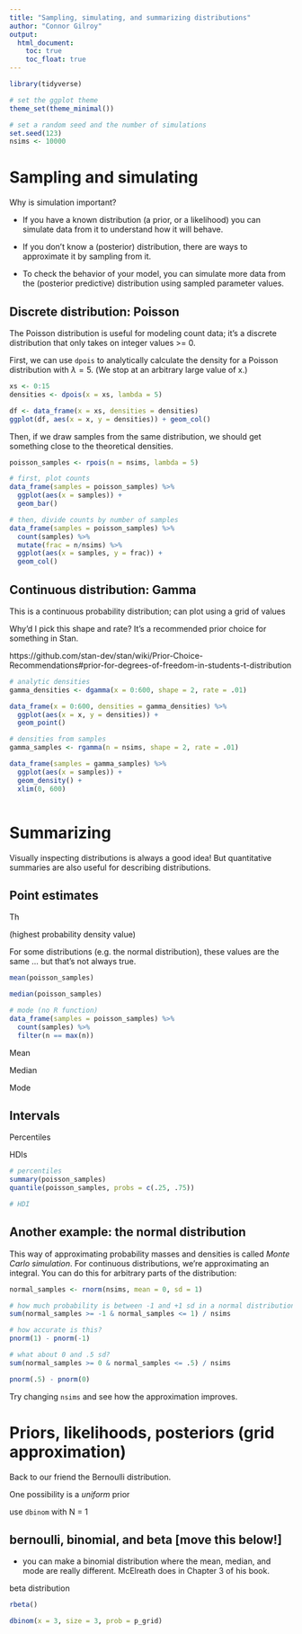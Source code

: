```yaml
---
title: "Sampling, simulating, and summarizing distributions"
author: "Connor Gilroy"
output: 
  html_document:
    toc: true
    toc_float: true
---
```


```r
library(tidyverse)

# set the ggplot theme
theme_set(theme_minimal())

# set a random seed and the number of simulations
set.seed(123)
nsims <- 10000
```

# Sampling and simulating

Why is simulation important? 

- If you have a known distribution (a prior, or a likelihood) you can simulate data from it to understand how it will behave.

- If you don't know a (posterior) distribution, there are ways to approximate it by sampling from it. 

- To check the behavior of your model, you can simulate more data from the (posterior predictive) distribution using sampled parameter values.   

## Discrete distribution: Poisson

The Poisson distribution is useful for modeling count data; it's a discrete distribution that only takes on integer values >= 0.

First, we can use `dpois` to analytically calculate the density for a Poisson distribution with $\lambda = 5$. (We stop at an arbitrary large value of x.)

```r
xs <- 0:15
densities <- dpois(x = xs, lambda = 5)

df <- data_frame(x = xs, densities = densities) 
ggplot(df, aes(x = x, y = densities)) + geom_col()
```

Then, if we draw samples from the same distribution, we should get something close to the theoretical densities. 

```r
poisson_samples <- rpois(n = nsims, lambda = 5)

# first, plot counts
data_frame(samples = poisson_samples) %>%
  ggplot(aes(x = samples)) + 
  geom_bar()

# then, divide counts by number of samples
data_frame(samples = poisson_samples) %>%
  count(samples) %>%
  mutate(frac = n/nsims) %>%
  ggplot(aes(x = samples, y = frac)) + 
  geom_col()
```

## Continuous distribution: Gamma 

This is a continuous probability distribution; can plot using a grid of values

Why'd I pick this shape and rate? It's a recommended prior choice for something in Stan. 

https://github.com/stan-dev/stan/wiki/Prior-Choice-Recommendations#prior-for-degrees-of-freedom-in-students-t-distribution

```r
# analytic densities
gamma_densities <- dgamma(x = 0:600, shape = 2, rate = .01)

data_frame(x = 0:600, densities = gamma_densities) %>%
  ggplot(aes(x = x, y = densities)) +
  geom_point()


```


```r
# densities from samples
gamma_samples <- rgamma(n = nsims, shape = 2, rate = .01)

data_frame(samples = gamma_samples) %>%
  ggplot(aes(x = samples)) + 
  geom_density() + 
  xlim(0, 600)



```

# Summarizing

Visually inspecting distributions is always a good idea! But quantitative summaries are also useful for describing distributions.

## Point estimates

Th

(highest probability density value)

For some distributions (e.g. the normal distribution), these values are the same ... but that's not always true.

```r
mean(poisson_samples)

median(poisson_samples)

# mode (no R function)
data_frame(samples = poisson_samples) %>%
  count(samples) %>%
  filter(n == max(n))
```


Mean

Median

Mode

## Intervals

Percentiles

HDIs

```r
# percentiles
summary(poisson_samples)
quantile(poisson_samples, probs = c(.25, .75))

# HDI


```

## Another example: the normal distribution

This way of approximating probability masses and densities is called *Monte Carlo simulation*. For continuous distributions, we're approximating an integral. You can do this for arbitrary parts of the distribution: 

```r
normal_samples <- rnorm(nsims, mean = 0, sd = 1)

# how much probability is between -1 and +1 sd in a normal distribution?
sum(normal_samples >= -1 & normal_samples <= 1) / nsims

# how accurate is this? 
pnorm(1) - pnorm(-1)

# what about 0 and .5 sd?
sum(normal_samples >= 0 & normal_samples <= .5) / nsims

pnorm(.5) - pnorm(0)
```

Try changing `nsims` and see how the approximation improves.

# Priors, likelihoods, posteriors (grid approximation)

Back to our friend the Bernoulli distribution.

One possibility is a *uniform* prior

use `dbinom` with N = 1

## bernoulli, binomial, and beta [move this below!]

- you can make a binomial distribution where the mean, median, and mode are really different. McElreath does in Chapter 3 of his book.

beta distribution

```r
rbeta()
```

```r
dbinom(x = 3, size = 3, prob = p_grid)

```
